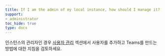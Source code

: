```yaml
---
title: If I am the admin of my local instance, how should I manage it?
support:
- administrator
toc_hide: true
type: docs
---
```


인스턴스의 관리자인 경우 [사용자 관리](/ko/platform/hosting/iam/access-management/manage-organization) 섹션에서 사용자를 추가하고 Teams를 만드는 방법에 대한 지침을 검토하세요.
